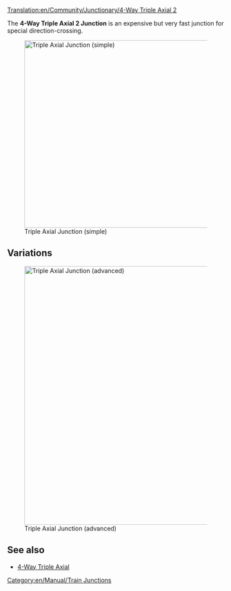 [[Translation:en/Community/Junctionary/4-Way Triple Axial 2]]
{{en/Community/Junctionary/Navigation}}

The '''4-Way Triple Axial 2 Junction''' is an expensive but very fast junction for special direction-crossing. 

[[File:en/Community/Junctionary/Tripleaxialv2.png|none|thumb|435px|Triple Axial Junction (simple)]]

{{en/Community/Junctionary/Junction Criteria|Expensive|3|1|1|0|1|0|1|1|0|0|1|||
*Handles a very large number of trains at a time.
*Uses special directions -> "Top vs Bottom" and "Left vs Right"
*Small Area needed (15x12) 
*None or few sharp corners (see improved version for high speed)
*No Deadlocks or Jamming possible
*No Merging or Splitting of the lines
*Handling of single-lines and dual-lines possible. That's the reason no Splits or Merges are used. Do it by your own wishes.
}}

==Variations==
[[File:en/Community/Junctionary/Tripleaxialv22.png|none|thumb|600px|Triple Axial Junction (advanced)]]

{{en/Community/Junctionary/Junction Criteria|Expensive|3|1|1|0|1|0|0|1|0|0|1|||
*Handles a very large number of trains at a time.
*Uses special directions -> "Top vs Bottom" and "Left vs Right"
*Small Area needed (15x12) 
*None or few sharp corners (see improved version for high speed)
*No Hills are needed (for extreme high speed)
*No Deadlocks or Jamming possible
*No Merging or Splitting of the lines
*Handling of single-lines and dual-lines possible. That's the reason no Splits or Merges are used. Do it by your own wishes.
*Each line starts one level higher when entering the junction than when leaving.
}}

==See also==
* [http://wiki.openttd.org/4-Way_Triple_Axial 4-Way Triple Axial]

[[Category:en/Manual/Train Junctions]]